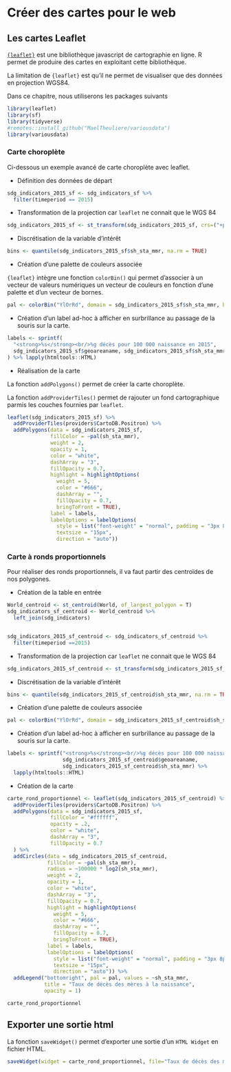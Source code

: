 # Créer des cartes pour le web {#creer-des-graphiques-et-cartes-pour-le-web}

## Les cartes Leaflet

[`{leaflet}`](https://leafletjs.com/) est une bibliothèque javascript de cartographie en ligne. 
R permet de produire des cartes en exploitant cette bibliothèque.

La limitation de `{leaflet}` est qu'il ne permet de visualiser que des données en projection WGS84.

Dans ce chapitre, nous utiliserons les packages suivants
```r
library(leaflet)
library(sf)
library(tidyverse)
#remotes::install_github("MaelTheuliere/variousdata")
library(variousdata)
```

### Carte choroplète

Ci-dessous un exemple avancé de carte choroplète avec leaflet.

- Définition des données de départ

```r
sdg_indicators_2015_sf <- sdg_indicators_sf %>% 
  filter(timeperiod == 2015)
```

- Transformation de la projection car `leaflet` ne connait que le WGS 84

```r
sdg_indicators_2015_sf <- st_transform(sdg_indicators_2015_sf, crs=("+proj=longlat +datum=WGS84 +no_defs"))
```

- Discrétisation de la variable d'intérêt

```r
bins <- quantile(sdg_indicators_2015_sf$sh_sta_mmr, na.rm = TRUE)
```

- Création d'une palette de couleurs associée

`{leaflet}` intègre une fonction `colorBin()` qui permet d'associer à un vecteur de valeurs numériques un vecteur de couleurs en fonction d'une palette et d'un vecteur de bornes.

```r
pal <- colorBin("YlOrRd", domain = sdg_indicators_2015_sf$sh_sta_mmr, bins = bins)
```

- Création d'un label ad-hoc à afficher en surbrillance au passage de la souris sur la carte.

```r
labels <- sprintf(
  "<strong>%s</strong><br/>%g décès pour 100 000 naissance en 2015",
  sdg_indicators_2015_sf$geoareaname, sdg_indicators_2015_sf$sh_sta_mmr
) %>% lapply(htmltools::HTML)
```

- Réalisation de la carte

La fonction `addPolygons()` permet de créer la carte choroplète.

La fonction `addProviderTiles()` permet de rajouter un fond cartographique parmis les couches fournies par `leaflet`.

```r
leaflet(sdg_indicators_2015_sf) %>%
  addProviderTiles(providers$CartoDB.Positron) %>% 
  addPolygons(data = sdg_indicators_2015_sf,
              fillColor = ~pal(sh_sta_mmr),
              weight = 2,
              opacity = 1,
              color = "white",
              dashArray = "3",
              fillOpacity = 0.7,
              highlight = highlightOptions(
                weight = 5,
                color = "#666",
                dashArray = "",
                fillOpacity = 0.7,
                bringToFront = TRUE),
              label = labels,
              labelOptions = labelOptions(
                style = list("font-weight" = "normal", padding = "3px 8px"),
                textsize = "15px",
                direction = "auto"))
```

### Carte à ronds proportionnels

Pour réaliser des ronds proportionnels, il va faut partir des centroïdes de nos polygones.

- Création de la table en entrée 

```r
World_centroid <- st_centroid(World, of_largest_polygon = T)
sdg_indicators_sf_centroid <- World_centroid %>%
  left_join(sdg_indicators)


sdg_indicators_2015_sf_centroid <- sdg_indicators_sf_centroid %>% 
  filter(timeperiod ==2015)
```

- Transformation de la projection car `leaflet` ne connait que le WGS 84

```r
sdg_indicators_2015_sf_centroid <- st_transform(sdg_indicators_2015_sf_centroid,crs=("+proj=longlat +datum=WGS84 +no_defs"))
```

- Discrétisation de la variable d'intérêt


```r
bins <- quantile(sdg_indicators_2015_sf_centroid$sh_sta_mmr, na.rm = TRUE)
```

- Création d'une palette de couleurs associée

```r
pal <- colorBin("YlOrRd", domain = sdg_indicators_2015_sf_centroid$sh_sta_mmr, bins = bins)
```

- Création d'un label ad-hoc à afficher en surbrillance au passage de la souris sur la carte.

```r
labels <- sprintf("<strong>%s</strong><br/>%g décès pour 100 000 naissance en 2015", 
                  sdg_indicators_2015_sf_centroid$geoareaname, 
                  sdg_indicators_2015_sf_centroid$sh_sta_mmr) %>% 
  lapply(htmltools::HTML)
```

- Création de la carte

```r
carte_rond_proportionnel <- leaflet(sdg_indicators_2015_sf_centroid) %>%
  addProviderTiles(providers$CartoDB.Positron) %>% 
  addPolygons(data = sdg_indicators_2015_sf,
              fillColor = "#ffffff",
              opacity = .2,
              color = "white",
              dashArray = "3",
              fillOpacity = 0.7
  ) %>% 
  addCircles(data = sdg_indicators_2015_sf_centroid,
             fillColor = ~pal(sh_sta_mmr),
             radius = ~100000 * log2(sh_sta_mmr),
             weight = 2,
             opacity = 1,
             color = "white",
             dashArray = "3",
             fillOpacity = 0.7,
             highlight = highlightOptions(
               weight = 5,
               color = "#666",
               dashArray = "",
               fillOpacity = 0.7,
               bringToFront = TRUE),
             label = labels,
             labelOptions = labelOptions(
               style = list("font-weight" = "normal", padding = "3px 8px"),
               textsize = "15px",
               direction = "auto")) %>% 
  addLegend("bottomright", pal = pal, values = ~sh_sta_mmr,
            title = "Taux de décès des mères à la naissance",
            opacity = 1)

carte_rond_proportionnel
```

<!-- ## ggplot et ggiraph : TODO -->

<!-- ## Mapfactory : TODO -->

## Exporter une sortie html

La fonction `saveWidget()` permet d'exporter une sortie d'un `HTML Widget` en fichier HTML.

```r
saveWidget(widget = carte_rond_proportionnel, file="Taux de décès des mères à la naissance.html")
```
